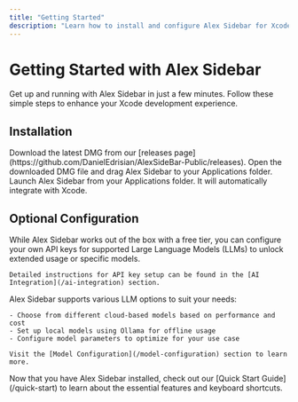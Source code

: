 ```yaml
---
title: "Getting Started"
description: "Learn how to install and configure Alex Sidebar for Xcode"
---
```


# Getting Started with Alex Sidebar

Get up and running with Alex Sidebar in just a few minutes. Follow these simple steps to enhance your Xcode development experience.

## Installation

<Steps>
  <Step title="Download">
    Download the latest DMG from our [releases page](https://github.com/DanielEdrisian/AlexSideBar-Public/releases).
  </Step>
  
  <Step title="Install">
    Open the downloaded DMG file and drag Alex Sidebar to your Applications folder.
  </Step>
  
  <Step title="Launch">
    Launch Alex Sidebar from your Applications folder. It will automatically integrate with Xcode.
  </Step>
</Steps>

## Optional Configuration

<AccordionGroup>
  <Accordion title="API Key Configuration">
    While Alex Sidebar works out of the box with a free tier, you can configure your own API keys for supported Large Language Models (LLMs) to unlock extended usage or specific models.
    
    Detailed instructions for API key setup can be found in the [AI Integration](/ai-integration) section.
  </Accordion>

  <Accordion title="Model Configuration">
    Alex Sidebar supports various LLM options to suit your needs:
    
    - Choose from different cloud-based models based on performance and cost
    - Set up local models using Ollama for offline usage
    - Configure model parameters to optimize for your use case
    
    Visit the [Model Configuration](/model-configuration) section to learn more.
  </Accordion>
</AccordionGroup>

<Card title="Next Steps" icon="arrow-right">
  Now that you have Alex Sidebar installed, check out our [Quick Start Guide](/quick-start) to learn about the essential features and keyboard shortcuts.
</Card> 
